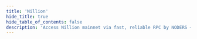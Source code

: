 ```yaml
---
title: 'Nillion'
hide_title: true
hide_table_of_contents: false
description: 'Access Nillion mainnet via fast, reliable RPC by NODERS — no limits, Omnichain-ready, and built for scalable Web3'
---
```



<ChainLayout>
  <ChainHero
    name="Nillion"
    iconUrl="img/nillion-icon.svg"
    bgColor="#0000FE"
    scope="mainnet"
    chainId="nillion-1"
    nodeVersion="v0.2.5"
    token="NIL"
    stakeUrl="https://wallet.keplr.app/chains/nillion?modal=staking&chain=nillion-1&validator_address=nillionvaloper12dzevy6zu7kyqvx6hsa4ajru8835wga6k0tphu&step_id=3&action_id=stake"
    restakeUrl=""
    websiteUrl="https://nillion.com"
    githubUrl="https://github.com/NillionNetwork"
    xUrl="https://x.com/nillionnetwork"
    discordUrl="https://discord.com/invite/nillionnetwork"
  />

  <ProductLinks
    appUrl="https://nillionhub.org"
    appImageUrl="img/products/nillion-app.png"
    explorerUrl="https://nillionhub.org/explorer"
    explorerImageUrl="img/products/nillion-exp.png"
    faucetUrl=""
  />

  <ToolsGrid
    chainName="nillion"
    scope="mainnet"
    showInstall={true}
    showUpgrade={true}
    showGenesis={true}
    showCli={true}
    showEndpoints={true}
    showStateSync={true}
    showSnapshot={true}
    showLivePeers={true}
    showSeed={true}
    showAddressBook={true}
    showExplorersList={false}
    showPublicEndpoints={false}
    showUsefulTools={false}
    showUpgradeWatcher={false}
  />

</ChainLayout>

